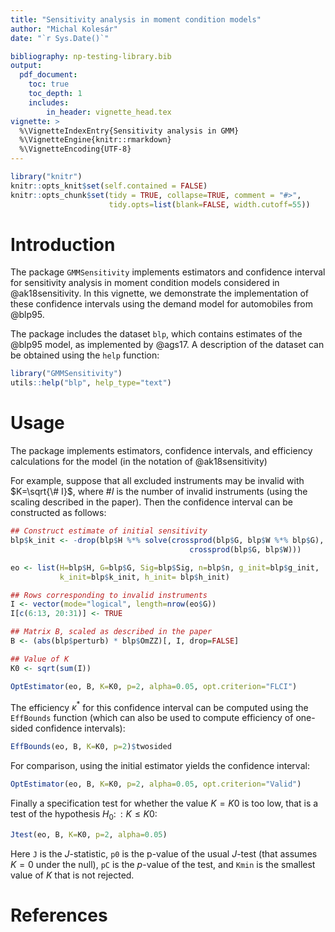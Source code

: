 ```yaml
---
title: "Sensitivity analysis in moment condition models"
author: "Michal Kolesár"
date: "`r Sys.Date()`"

bibliography: np-testing-library.bib
output:
  pdf_document:
    toc: true
    toc_depth: 1
    includes:
        in_header: vignette_head.tex
vignette: >
  %\VignetteIndexEntry{Sensitivity analysis in GMM}
  %\VignetteEngine{knitr::rmarkdown}
  %\VignetteEncoding{UTF-8}
---
```


```r
library("knitr")
knitr::opts_knit$set(self.contained = FALSE)
knitr::opts_chunk$set(tidy = TRUE, collapse=TRUE, comment = "#>",
                      tidy.opts=list(blank=FALSE, width.cutoff=55))
```

# Introduction

The package `GMMSensitivity` implements estimators and confidence interval for
sensitivity analysis in moment condition models considered in @ak18sensitivity.
In this vignette, we demonstrate the implementation of these confidence
intervals using the demand model for automobiles from  @blp95.

The package includes the dataset `blp`, which contains estimates of the @blp95
model, as implemented by @ags17. A description of the dataset can be obtained
using the `help` function:

```r
library("GMMSensitivity")
utils::help("blp", help_type="text")
```

# Usage

The package implements estimators, confidence intervals, and efficiency
calculations for the model (in the notation of @ak18sensitivity)
\begin{equation*}
g(\theta_{0})=c,\quad c=B\gamma,\quad \norm{\gamma}_{p}\leq K.
\end{equation*}

For example, suppose that all excluded instruments may be invalid with
$K=\sqrt{\# I}$, where $\#I$ is the number of invalid instruments (using the
scaling described in the paper). Then the confidence interval can be constructed
as follows:

```r
## Construct estimate of initial sensitivity
blp$k_init <- -drop(blp$H %*% solve(crossprod(blp$G, blp$W %*% blp$G),
                                        crossprod(blp$G, blp$W)))

eo <- list(H=blp$H, G=blp$G, Sig=blp$Sig, n=blp$n, g_init=blp$g_init,
           k_init=blp$k_init, h_init= blp$h_init)

## Rows corresponding to invalid instruments
I <- vector(mode="logical", length=nrow(eo$G))
I[c(6:13, 20:31)] <- TRUE

## Matrix B, scaled as described in the paper
B <- (abs(blp$perturb) * blp$OmZZ)[, I, drop=FALSE]

## Value of K
K0 <- sqrt(sum(I))

OptEstimator(eo, B, K=K0, p=2, alpha=0.05, opt.criterion="FLCI")
```
The efficiency $\kappa^*$ for this confidence interval can be computed using the
`EffBounds` function (which can also be used to compute efficiency of one-sided
confidence intervals):

```r
EffBounds(eo, B, K=K0, p=2)$twosided
```

For comparison, using the initial estimator yields  the confidence interval:

```r
OptEstimator(eo, B, K=K0, p=2, alpha=0.05, opt.criterion="Valid")
```

Finally a specification test for whether the value $K=K0$ is too low, that is a
test of the hypothesis $H_0\colon: K\leq K0$:

```r
Jtest(eo, B, K=K0, p=2, alpha=0.05)
```

Here `J` is the $J$-statistic, `p0` is the p-value of the usual $J$-test (that
assumes $K=0$ under the null), `pC` is the $p$-value of the test, and `Kmin` is
the smallest value of $K$ that is not rejected.

# References
